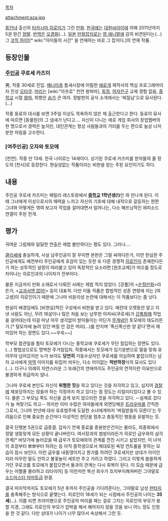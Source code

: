 [[목차]]

attachment:aza.jpg

[[동인녀]] 출신의 [[타카시마 히로미]]가 그린 [[만화]]. [[한국]]에는 [[대원씨아이]]에 의해 2011년까지 5권 완간 [[정발]]. [[번역]]은 [[오경화]](…). [[일본]] [[만화잡지]]로는 [[영 애니멀]]에 감히 비견된다는(…) 그 [[코믹 하이!]][* wiki:"아이들의 시간" 을 연재하는 바로 그 잡지다.]의 연재 작품.
== 등장인물 ==
=== [[주인공]] 쿠로세 카즈미 ===
男, 작중 30세로 진입.
[[매니아]]층 틈새시장에 어필한 [[에로게]] 제작사의 핵심 프로그래머이자 진성 [[오타쿠]]. [[머리]]는 [wiki:"아프로" 천연 왕파마], [[동정]], [[여자친구]] 교제 경험 없음, [[중학교]] 시절 [[왕따]], 취향은 [[슴가]] 큰 여자.
정발판의 공식 소개에서는 '찌질남'으로 묘사된다.(…)

작중 동료의 대사를 보면 3주일 이상도 목욕하지 않은 채 출근한다고 한다. 동료의 묘사에 따르면 [동물원]의 그 냄새가 난다고…. 자신이 다니는 에로 게임 회사의 창업멤버의 한 명으로서 경력은 높지만, 대인관계는 항상 사람들과의 거리를 두는 편으로 늘상 너저분한 차림을 고수한다. 
=== [여주인공] 오자와 토모에 ===
[천연]. 작중 만 13세. 한국 나이로는 14세이다. 상기된 쿠로세 카즈미를 받아들여 줄 정도의 [천사]로 등장한다. 현실성없는 작품이라는 비판을 받는 주된 요인이기도 하다.
== 내용 ==
주인공 쿠로세 카즈미는 패밀리 레스토랑에서 '''[[중학교]] 1학년생(!)'''인 와 만나게 된다. 이 때 그녀에게 이성으로서의 매력을 느끼고 자신의 기호에 대해 내적으로 갈등하는 한편 그녀와 어떻게든 엮여 보고자 작업을 걸어대면서 일어나는, 다소 해프닝적인 에피소드 연결이 주된 전개. 

== 평가 ==
귀여운 그림체와 달달한 연출은 제법 볼만하다는 평도 있다. 그러나….

[[클리셰]]에 충실하게, 사실 남주인공이 잘 꾸미면 본판은 그럴 싸하다든가, 이런 한심한 주인공에게도 예전부터 주인공에게 호감이 있는 듯한 또 다른 경쟁적 [[히로인]]이 존재한다든가 하는 상투적인 설정이 따라붙고 있어 독창적인 요소라면 [원조교제]가 떠오를 정도로 차이나는 히로인과의 나이차가 전부이다.

물론 지금까지 만화 소재로서 다뤄진 사례는 제법 적지 않았다. [강풀]의 <[[순정만화]]>라든가, <[[교과서엔 없어!]]> 등이 대표적. 다만 이들 작품은 합법적인 성혼 연령에 끼는 [여고생]이 히로인이기 때문에 그나마 비윤리성 논란에 대해서는 이 작품보다는 좀 낫다.

현실이 배경임에도 [비현실]적인 구성에서 비판을 받고 있다. 예컨대 오랫동안 알고 지낸 사람도 아닌, 무려 16살이나 많은 처음 보는 남루한 아저씨(쿠로세)가 [[갑툭튀]]해 작업을 걸어대는데 이걸 마냥 아무 생각없이 받아들이는 어딘가 [[무개념]]인 토모에의 태도라든가.[* 털모자에 눌려 있던 며칠 안 감은 머리(…)를 만지며 '폭신폭신한 양 같다'면서 재미있어 하는 장면도 있다.~~우욱~~]

학부모 참관일을 틈타 토모에가 다니는 중학교에 쿠로세가 무단 침입하는 장면도 있다.(…) 형법상으로도 명백한 주거침입죄. 작중에서는 토모에가 임기응변으로 말을 맞춰 유야무야 넘어갔지만 누가 보아도 '''당연히''' 거동수상자인 쿠로세를 의심하여 붙잡으려는 남자 교사에게 [[악역]] 이미지를 뒤집어 씌우는, 다소 어이없는 '''적반하장'''식의 묘사도 있다(…). 더구나 의례히 자연스러운 그 또래간의 연애까지도 주인공의 연적이란 이유만으로 불경하게 취급하지 않나.

그나마 쿠로세 본인도 자신이 '''위험한 짓'''을 하고 있다는 것을 자각하고 있고, 심지어 [[경찰]]에 체포당하지는 않을까 하는 걱정까지 하고 있다는 점 정도는 리얼리티있다고 볼 수 있다.
물론 그 부모님 쪽도 자신을 곱게 보지 않으리란 것을 자각하고 있다. --실제로 갔다가 늘 쳐맞기도 하고-- 하지만 이미 수많은 여자들에게 외면당해온 [[트라우마]]를 간직한 그로서, 그나마 만년에 대쉬 유효범주에 도달한 소녀에게마저 '버림받을지 모른다'는 두려움으로 인해 중요한 순간마다 이성적인 판단을 멈추고 충동적인 행동을 유발하는 듯.

결국 단행본 5권으로 급종결. 갑자기 연재 종료를 종용받은건지는 몰라도, 최종회에서 정말 생뚱맞게 모든 상황이 끝나버린다. 여사장과의 썸씽이라든가 히로인 급우와의 삼각관계[* 바닷가에 놀러갔을 때 급우가 토모에와의 관계를 전진 시키고 싶었지만, 이 녀석이 초장부터 뽀뽀부터 하려는 등 아직 중학생으로서 제대로된 욕망 컨트롤을 못하는 모습이 잠시 보인다. 이런 급우를 내동댕이치고 뭔가를 하려던 쿠로세지만 상대가 아이인지라 아무런 말도 안하고 불꽃놀이 세트만 주고 가려고 하였다. 그리고 이렇게 쓸쓸하게 가던 쿠로코를 토모에가 붙잡으면서 둘과의 관계는 다시 회복이 된다. 이 모습 때문에 급우는 어쩔줄 몰라하고 리타이어] 등 이런저런 복선 회수가 흐지부지해져버린 그야말로 [[소드마스터 야마토]]급 완결. 

결국 마지막까지도 토모에가 5년 후까지 주인공을 기다려준다는, 그야말로 남성 [[판타지]]를 충족해주는 방식으로 끝맺는다. 히로인이 18세가 되는 시점에서 주인공의 나이는 '''35세'''(…). 이쯤 되면 프라이팬으로 주인공의 머리를 패는 걸로 그치는 히로인의 부모가 용할 지경, 그래도 히로인의 부모가 압박을 해서 해어지지 않을 것을 보니 어느 정도 인정을 한 것 같다. 다만 상대가 나이가 너무 많아서 속상해서 그런 듯.
